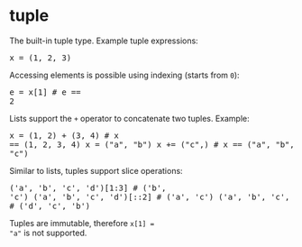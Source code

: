 <html devsite>
<head>
  <meta name="project_path" value="/_project.yaml">
  <meta name="book_path" value="/versions/6.0.0/_book.yaml">
</head>
<body>

<h1 class="page-title" id="modules.tuple">tuple</h1>

<!-- {% raw %} -->

The built-in tuple type. Example tuple expressions:<br><pre class=language-python>x = (1, 2, 3)</pre>Accessing elements is possible using indexing (starts from <code>0</code>):<br><pre class=language-python>e = x[1]   # e == 2</pre>Lists support the <code>+</code> operator to concatenate two tuples. Example:<br><pre class=language-python>x = (1, 2) + (3, 4)   # x == (1, 2, 3, 4)
x = ("a", "b")
x += ("c",)            # x == ("a", "b", "c")</pre>Similar to lists, tuples support slice operations:<pre class=language-python>('a', 'b', 'c', 'd')[1:3]   # ('b', 'c')
('a', 'b', 'c', 'd')[::2]  # ('a', 'c')
('a', 'b', 'c', 'd')[3:0:-1]  # ('d', 'c', 'b')</pre>Tuples are immutable, therefore <code>x[1] = "a"</code> is not supported.



</body>
</html>

<!-- {% endraw %} -->
